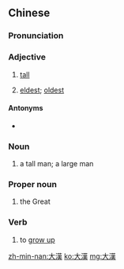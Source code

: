 {{also|大汉}}
==Chinese==
{{zh-forms|s=大汉}}

===Pronunciation===
{{zh-pron
|m=dàhàn
|c=daai6 hon3
|h=pfs=thai-hon
|mn=tōa-hàn
|cat=n,pn,mn:a,mn:v
}}

===Adjective===
{{zh-adj}}

# {{lb|zh|Min Nan}} [[tall]]
# {{lb|zh|Min Nan}} [[eldest]]; [[oldest]]

====Antonyms====
* {{zh-l|細漢}}

===Noun===
{{zh-noun}}

# a tall man; a large man

===Proper noun===
{{zh-proper noun}}

# {{lb|zh|literary}} the Great {{w|Han Dynasty}}

===Verb===
{{zh-verb}}

# {{lb|zh|Min Nan}} to [[grow up]]
#: {{zh-x|毋通\嘸{M̄-}通 大漢 像 恁 老爸-仔{á} 遐爾仔\彼{hiah}呢{-nī}啊{-á} 狼狽 喔{o͘h}。|Don't '''grow up''' to be like your daddy, so [[down and out]].|MN|ref={{w2|zh|蕭煌奇}} ({{w|Hsiao Huang-Chi}}), {{lang|zh|阿嬤的話}}}}

[[zh-min-nan:大漢]]
[[ko:大漢]]
[[mg:大漢]]